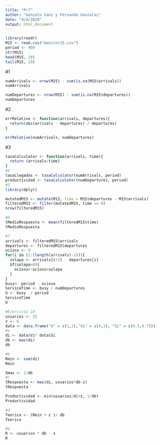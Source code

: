 ```yaml
---
title: "Pr7"
author: "Gonzalo Sanz y Fernando Gonzalez"
date: "4/4/2020"
output: html_document
---
```


```r
library(readr)
M15 <- read.csv("monitor15.csv")
period <- 900
str(M15)
head(M15, 10)
tail(M15, 10)
```


#1
```r
numArrivals <- nrow(M15) - sum(is.na(M15$arrivals))
numArrivals

numDepartures <- nrow(M15) - sum(is.na(M15$departures))
numDepartures
```

#2

```r
errRelative <- function(arrivals, departures){
  return(abs(arrivals - departures) / departures)
}

errRelative(numArrivals, numDepartures)
```

#3
```r
tasaCalculator <- function(arrivals, time){
  return (arrivals/time)
}
#4
tasaLlegadas <- tasaCalculator(numArrivals, period)
productividad <- tasaCalculator(numDepartures, period)
#5
library(dplyr)

mutatedM15 <- mutate(M15, time = M15$departures - M15$arrivals)
filteredM15 <- filter(mutatedM15, time >= 0)
nrow(filteredM15)

```


````r
#6
tMedioRespuesta <- mean(filteredM15$time)
tMedioRespuesta
````



```r
#7
arrivals <- filteredM15$arrivals
departures <- filteredM15$departures
ocioso <- 0
for(i in (1:(length(arrivals)-1))){
  solapa <- arrivals[i+1] - departures[i]
  if(solapa>0){
    ocioso<-ocioso+solapa
  }
}
busy<- period - ocioso
ServiceTime <- busy / numDepartures
U <- busy  / period
ServiceTime
U
```



```r
#Ejercicio 10
usuarios <- 25
z <- 6
data <- data.frame("X" = c(1,2),"Vi" = c(4,3), "Si" = c(0.5,0.75))
#a
di <- data$Vi* data$Si
db <- max(di)
db

#b
Rmin <- sum(di)
Rmin

Xmax <- 1/db
#c
tRespuesta <- max(di, usuarios*db-z)
tRespuesta

Productividad <- min(usuarios/di+z, 1/db)
Productividad

#d
Teorico <- (Rmin + z )/ db
Teorico

#e
R <- usuarios * db - z
R

```